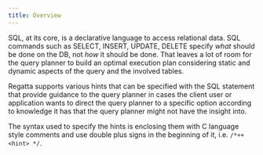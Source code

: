 ---
title: Overview
---

SQL, at its core, is a declarative language to access relational data. SQL commands such as SELECT,
INSERT, UPDATE, DELETE specify *what* should be done on the DB, not *how* it should be done. That leaves a
lot of room for the query planner to build an optimal execution plan considering static and dynamic aspects of
the query and the involved tables.

Regatta supports various hints that can be specified with the SQL statement that provide guidance to the query
planner in cases the client user or application wants to direct the query planner to a specific option according to
knowledge it has that the query planner might not have the insight into.

The syntax used to specify the hints is enclosing them with C language style comments and use double plus
signs in the beginning of it, i.e. `/*++ <hint> */`.

